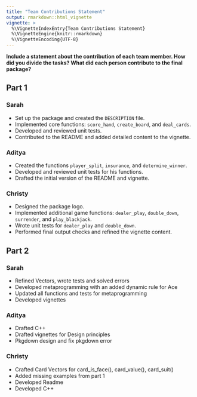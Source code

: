 ```yaml
---
title: "Team Contributions Statement"
output: rmarkdown::html_vignette
vignette: >
  %\VignetteIndexEntry{Team Contributions Statement}
  %\VignetteEngine{knitr::rmarkdown}
  %\VignetteEncoding{UTF-8}
---
```


**Include a statement about the contribution of each team member. How did you divide the tasks? What did each person contribute to the final package?**

## Part 1

### Sarah
- Set up the package and created the `DESCRIPTION` file.  
- Implemented core functions: `score_hand`, `create_board`, and `deal_cards`.  
- Developed and reviewed unit tests.  
- Contributed to the README and added detailed content to the vignette.

### Aditya
- Created the functions `player_split`, `insurance`, and `determine_winner`.  
- Developed and reviewed unit tests for his functions.  
- Drafted the initial version of the README and vignette.

### Christy
- Designed the package logo.
- Implemented additional game functions: `dealer_play`, `double_down`, `surrender`, and `play_blackjack`.  
- Wrote unit tests for `dealer_play` and `double_down`.  
- Performed final output checks and refined the vignette content.

## Part 2

### Sarah
- Refined Vectors, wrote tests and solved errors 
- Developed metaprogramming with an added dynamic rule for Ace
- Updated all functions and tests for metaprogramming
- Developed vignettes

### Aditya
- Drafted C++
- Drafted vignettes for Design principles
- Pkgdown design and fix pkgdown error

### Christy
- Crafted Card Vectors for card_is_face(), card_value(), card_suit()
- Added missing examples from part 1
- Developed Readme 
- Developed C++
